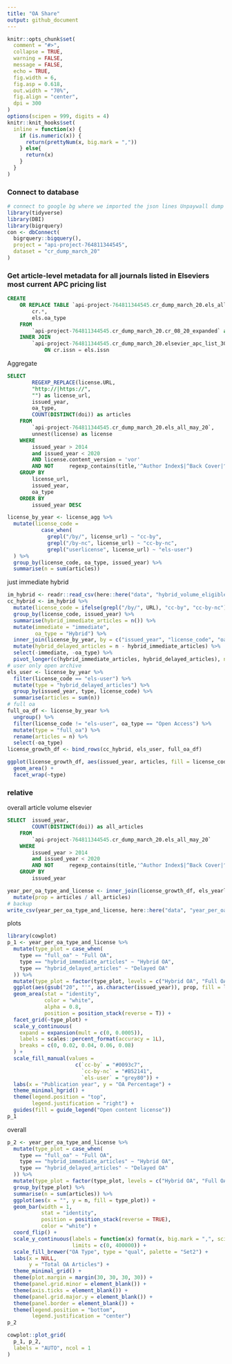 ```yaml
---
title: "OA Share"
output: github_document
---
```


```r
knitr::opts_chunk$set(
  comment = "#>",
  collapse = TRUE,
  warning = FALSE,
  message = FALSE,
  echo = TRUE,
  fig.width = 6,
  fig.asp = 0.618,
  out.width = "70%",
  fig.align = "center",
  dpi = 300
)
options(scipen = 999, digits = 4)
knitr::knit_hooks$set(
  inline = function(x) {
    if (is.numeric(x)) {
      return(prettyNum(x, big.mark = ","))
    } else{
      return(x)
    }
  }
)
```

### Connect to database

```r
# connect to google bg where we imported the json lines Unpaywall dump
library(tidyverse)
library(DBI)
library(bigrquery)
con <- dbConnect(
  bigrquery::bigquery(),
  project = "api-project-764811344545",
  dataset = "cr_dump_march_20"
)
```

### Get article-level metadata for all journals listed in Elseviers most current APC pricing list

```sql
CREATE 
    OR REPLACE TABLE `api-project-764811344545.cr_dump_march_20.els_all_may_20` AS SELECT
        cr.*,
        els.oa_type 
    FROM
        `api-project-764811344545.cr_dump_march_20.cr_08_20_expanded` as cr 
    INNER JOIN
        `api-project-764811344545.cr_dump_march_20.elsevier_apc_list_30_May_20` as els 
            ON cr.issn = els.issn 
```


Aggregate 

```sql
SELECT
        REGEXP_REPLACE(license.URL,
        "http://|https://",
        "") as license_url,
        issued_year,
        oa_type,
        COUNT(DISTINCT(doi)) as articles 
    FROM
        `api-project-764811344545.cr_dump_march_20.els_all_may_20`,
        unnest(license) as license 
    WHERE
        issued_year > 2014 
        and issued_year < 2020 
        AND license.content_version = 'vor'         
        AND NOT     regexp_contains(title,'^Author Index$|^Back Cover|^Contents$|^Contents:|^Cover Image|^Cover Picture|^Editorial Board|^Front Cover|^Frontispiece|^Inside Back Cover|^Inside Cover|^Inside Front Cover|^Issue Information|^List of contents|^Masthead|^Title page')       
    GROUP BY
        license_url,
        issued_year,
        oa_type 
    ORDER BY
        issued_year DESC
```

```r
license_by_year <- license_agg %>%
  mutate(license_code =
           case_when(
             grepl("/by/", license_url) ~ "cc-by",
             grepl("/by-nc", license_url) ~ "cc-by-nc",
             grepl("userlicense", license_url) ~ "els-user")
  ) %>%
  group_by(license_code, oa_type, issued_year) %>%
  summarise(n = sum(articles))
```
just immediate hybrid

```r
im_hybrid <- readr::read_csv(here::here("data", "hybrid_volume_eligible.csv"))
cc_hybrid <- im_hybrid %>%
  mutate(license_code = ifelse(grepl("/by/", URL), "cc-by", "cc-by-nc")) %>%
  group_by(license_code, issued_year) %>%
  summarise(hybrid_immediate_articles = n()) %>%
  mutate(immediate = "immediate",
         oa_type = "Hybrid") %>%
  inner_join(license_by_year, by = c("issued_year", "license_code", "oa_type")) %>%
  mutate(hybrid_delayed_articles = n - hybrid_immediate_articles) %>%
  select(-immediate, -oa_type) %>%
  pivot_longer(c(hybrid_immediate_articles, hybrid_delayed_articles), names_to = "type", values_to = "articles")
# user only open archive
els_user <- license_by_year %>%
  filter(license_code == "els-user") %>%
  mutate(type = "hybrid_delayed_articles") %>%
  group_by(issued_year, type, license_code) %>%
  summarise(articles = sum(n))
# full oa 
full_oa_df <- license_by_year %>%
  ungroup() %>%
  filter(license_code != "els-user", oa_type == "Open Access") %>%
  mutate(type = "full_oa") %>%
  rename(articles = n) %>%
  select(-oa_type)
license_growth_df <- bind_rows(cc_hybrid, els_user, full_oa_df) 

ggplot(license_growth_df, aes(issued_year, articles, fill = license_code, group = license_code)) +
  geom_area() +
  facet_wrap(~type)
```

### relative 

overall article volume elsevier

```sql
SELECT  issued_year,
        COUNT(DISTINCT(doi)) as all_articles 
    FROM
        `api-project-764811344545.cr_dump_march_20.els_all_may_20`
    WHERE
        issued_year > 2014 
        and issued_year < 2020        
        AND NOT     regexp_contains(title,'^Author Index$|^Back Cover|^Contents$|^Contents:|^Cover Image|^Cover Picture|^Editorial Board|^Front Cover|^Frontispiece|^Inside Back Cover|^Inside Cover|^Inside Front Cover|^Issue Information|^List of contents|^Masthead|^Title page')       
    GROUP BY
        issued_year

```

```r
year_per_oa_type_and_license <- inner_join(license_growth_df, els_yearly, by = "issued_year") %>%
  mutate(prop = articles / all_articles) 
# backup 
write_csv(year_per_oa_type_and_license, here::here("data", "year_per_oa_type_and_license.csv"))
```

plots

```r
library(cowplot)
p_1 <- year_per_oa_type_and_license %>%
  mutate(type_plot = case_when(
    type == "full_oa" ~ "Full OA",
    type == "hybrid_immediate_articles" ~ "Hybrid OA",
    type == "hybrid_delayed_articles" ~ "Delayed OA"
  )) %>% 
  mutate(type_plot = factor(type_plot, levels = c("Hybrid OA", "Full OA", "Delayed OA"))) %>%
  ggplot(aes(gsub("20", "'", as.character(issued_year)), prop, fill = license_code, group = license_code)) +
  geom_area(stat = "identity",
            color = "white",
            alpha = 0.8,
            position = position_stack(reverse = T)) +
  facet_grid(~type_plot) +
  scale_y_continuous(
    expand = expansion(mult = c(0, 0.0005)),
    labels = scales::percent_format(accuracy = 1L),
    breaks = c(0, 0.02, 0.04, 0.06, 0.08)
  ) +
  scale_fill_manual(values = 
                      c(`cc-by` = "#0093c7",
                        `cc-by-nc` = "#B52141",
                        `els-user` = "grey80")) +
  labs(x = "Publication year", y = "OA Percentage") +
  theme_minimal_hgrid() +
  theme(legend.position = "top",
        legend.justification = "right") +
  guides(fill = guide_legend("Open content license"))
p_1
```

overall

```r
p_2 <- year_per_oa_type_and_license %>%
  mutate(type_plot = case_when(
    type == "full_oa" ~ "Full OA",
    type == "hybrid_immediate_articles" ~ "Hybrid OA",
    type == "hybrid_delayed_articles" ~ "Delayed OA"
  )) %>% 
  mutate(type_plot = factor(type_plot, levels = c("Hybrid OA", "Full OA", "Delayed OA"))) %>%
  group_by(type_plot) %>%
  summarise(n = sum(articles)) %>%
  ggplot(aes(x = "", y = n, fill = type_plot)) +
  geom_bar(width = 1,
           stat = "identity",
           position = position_stack(reverse = TRUE),
           color = "white") +
  coord_flip() +
  scale_y_continuous(labels = function(x) format(x, big.mark = ",", scientific = FALSE),
                     limits = c(0, 400000)) +
  scale_fill_brewer("OA Type", type = "qual", palette = "Set2") +
  labs(x = NULL,
       y = "Total OA Articles") +
  theme_minimal_grid() +
  theme(plot.margin = margin(30, 30, 30, 30)) +
  theme(panel.grid.minor = element_blank()) +
  theme(axis.ticks = element_blank()) +
  theme(panel.grid.major.y = element_blank()) +
  theme(panel.border = element_blank()) +
  theme(legend.position = "bottom",
        legend.justification = "center")
p_2
```

```r
cowplot::plot_grid(
  p_1, p_2,
  labels = "AUTO", ncol = 1
)
```
